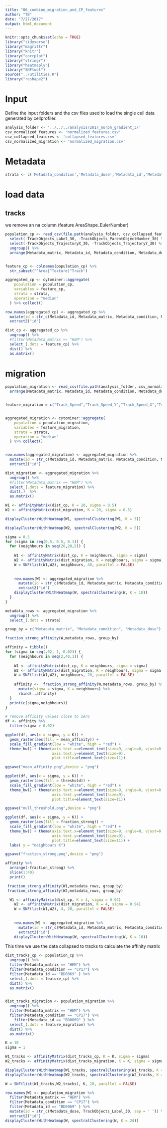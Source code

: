 ```yaml
---
title: "06_combine_migration_and_CP_features"
author: "TB"
date: "7/27/2017"
output: html_document
---
```


```r
knitr::opts_chunk$set(echo = TRUE)
library("tidyverse")
library("magrittr")
library("knitr")
library("corrplot")
library("stringr")
library("heatmaply")
library("SNFtool")
source("../utilities.R")
library("reshape2")
```

# Input 
Define the input folders and the csv files used to load the single cell data generated by cellprofiler.
```r
analysis_folder <- '../../../analysis/2017_morph_gradient_3/'
csv_normalized_features <- 'normalized_features.csv'
csv_collapsed_features <- 'collapsed_features.csv'
csv_normalized_migration <- 'normalized_migration.csv'
```


# Metadata 
```r
strata <- c('Metadata_condition','Metadata_dose','Metadata_id','Metadata_date','Metadata_matrix')
```

# load data

## tracks
we remove an na column (feature AreaShape_EulerNumber)
```r
population_cp <- read_csv(file.path(analysis_folder, csv_collapsed_features) ) %>%
  select(-TrackObjects_Label_30, -TrackObjects_ParentObjectNumber_30) %>%
  select(-TrackObjects_TrajectoryX_30, -TrackObjects_TrajectoryY_30) %>%
  ungroup() %>%
  arrange(Metadata_matrix, Metadata_id, Metadata_condition, Metadata_dose) 


feature_cp <- colnames(population_cp) %>%
  str_subset("^Area|^Texture|^Track") 

aggregated_cp <- cytominer::aggregate(
    population = population_cp,
    variables = feature_cp,
    strata = strata,
    operation = "median"
  ) %>% collect()

row.names(aggregated_cp) <- aggregated_cp %>% 
  mutate(id = str_c(Metadata_id, Metadata_matrix, Metadata_condition, Metadata_dose, sep = ' ')) %>%
  extract2("id")

dist_cp <- aggregated_cp %>%
  ungroup() %>%
  #filter(Metadata_matrix == "HEM") %>%
  select_(.dots = feature_cp) %>%
  dist() %>%
  as.matrix()
```


# migration 
```r
population_migration <- read_csv(file.path(analysis_folder, csv_normalized_migration)) %>%
  arrange(Metadata_matrix, Metadata_id, Metadata_condition, Metadata_dose)


feature_migration = c("Track_Speed","Track_Speed_Y","Track_Speed_X","Track_xFMI","Track_yFMI","Track_Directionality","Track_Distance_Traveled","Track_CI") 


aggregated_migration <- cytominer::aggregate(
    population = population_migration,
    variables = feature_migration,
    strata = strata,
    operation = "median"
  ) %>% collect()


row.names(aggregated_migration) <- aggregated_migration %>% 
  mutate(id = str_c(Metadata_id, Metadata_matrix, Metadata_condition, Metadata_dose, sep = ' ')) %>%
  extract2("id")

dist_migration <- aggregated_migration %>%
  ungroup() %>%
  #filter(Metadata_matrix == "HEM") %>%
  select_(.dots = feature_migration) %>%
  dist(.)  %>%
  as.matrix()
```

```r
W1 <- affinityMatrix(dist_cp, K = 20, sigma = 0.5)
W2 <- affinityMatrix(dist_migration, K = 20, sigma = 0.5)
```

```r
displayClustersWithHeatmap(W1, spectralClustering(W1, K = 3))
```

```r
displayClustersWithHeatmap(W2, spectralClustering(W2, K = 5))
```

```r
sigma = 0.5
for (sigma in seq(0.5, 0.5, 0.1)) {
  for (neighbours in seq(20,20,5)) {
    
    W1 <- affinityMatrix(dist_cp, K = neighbours, sigma = sigma)
    W2 <- affinityMatrix(dist_migration, K = neighbours, sigma = sigma)
    W = SNF(list(W1,W2), neighbours, 40, parallel = FALSE)
    
    
    row.names(W) <- aggregated_migration %>% 
      mutate(id = str_c(Metadata_id, Metadata_matrix, Metadata_condition, Metadata_dose, sep = ' ')) %>%
      extract2("id")
    displayClustersWithHeatmap(W, spectralClustering(W, K = 10))
  }
}
```


```r
metadata_rows <- aggregated_migration %>% 
  ungroup() %>%
  select_(.dots = strata) 

group_by = c("Metadata_matrix", "Metadata_condition", "Metadata_dose")

fraction_strong_affinity(W,metadata_rows, group_by)

affinity = tibble()
for (sigma in seq(.02, 1, 0.02)) {
  for (neighbours in seq(2,40,1)) {
   
    W1 <- affinityMatrix(dist_cp, K = neighbours, sigma = sigma)
    W2 <- affinityMatrix(dist_migration, K = neighbours, sigma = sigma)
    W = SNF(list(W1,W2), neighbours, 20, parallel = FALSE)
    
    affinity <-  fraction_strong_affinity(W,metadata_rows, group_by) %>%
      mutate(sigma = sigma, K = neighbours) %>%
      rbind(.,affinity)
  }
  print(c(sigma,neighbours))
}
```

```r
# remove affinity values close to zero
df <- affinity %>%
  filter(sigma > 0.02)

ggplot(df, aes(x = sigma, y = K)) +
  geom_raster(aes(fill = mean_affinity)) +
  scale_fill_gradient(low = "white", high = "red") + 
  theme_bw() + theme(axis.text.x=element_text(size=9, angle=0, vjust=0.3),
                     axis.text.y=element_text(size=9),
                     plot.title=element_text(size=11))

ggsave("mean_affinity.png",device = "png")

ggplot(df, aes(x = sigma, y = K)) +
  geom_raster(aes(fill = threshold)) +
  scale_fill_gradient(low = "white", high = "red") + 
  theme_bw() + theme(axis.text.x=element_text(size=9, angle=0, vjust=0.3),
                     axis.text.y=element_text(size=9),
                     plot.title=element_text(size=11))

ggsave("null_threshold.png",device = "png")

ggplot(df, aes(x = sigma, y = K)) +
  geom_raster(aes(fill = fraction_strong)) +
  scale_fill_gradient(low = "white", high = "red") + 
  theme_bw() + theme(axis.text.x=element_text(size=9, angle=0, vjust=0.3),
                     axis.text.y=element_text(size=9),
                     plot.title=element_text(size=11)) + 
  labs( y = "neighbours K")

ggsave("fraction_strong.png",device = "png")
```
```r
affinity %>% 
  arrange(-fraction_strong) %>%
  slice(1:40)
  print()
```

```r
 fraction_strong_affinity(W1,metadata_rows, group_by)
 fraction_strong_affinity(W2,metadata_rows, group_by)
```
```r
  W1 <- affinityMatrix(dist_cp, K = 4, sigma = 0.94)
    W2 <- affinityMatrix(dist_migration, K = 4, sigma = 0.94)
    W = SNF(list(W1,W2), 4, 20, parallel = FALSE)
    
    
    row.names(W) <- aggregated_migration %>% 
      mutate(id = str_c(Metadata_id, Metadata_matrix, Metadata_condition, Metadata_dose, sep = ' ')) %>%
      extract2("id")
    displayClustersWithHeatmap(W, spectralClustering(W, K = 10))
```


#################################################

This time we use the data collapsed to tracks to calculate the affinity matrix


```r
dist_tracks_cp <- population_cp %>%
  ungroup() %>%
  filter(Metadata_matrix == "HEM") %>%
  filter(Metadata_condition == "CP17") %>%
  filter(Metadata_id == "BD0069" ) %>%
  select_(.dots = feature_cp) %>%
  dist() %>%
  as.matrix()


dist_tracks_migration <- population_migration %>%
  ungroup() %>%
  filter(Metadata_matrix == "HEM") %>%
  filter(Metadata_condition == "CP17") %>%
    filter(Metadata_id == "BD0069" ) %>%
  select_(.dots = feature_migration) %>%
  dist() %>%
  as.matrix()

```


```r
K = 10
sigma = 1

W1_tracks <- affinityMatrix(dist_tracks_cp, K = K, sigma = sigma)
W2_tracks <- affinityMatrix(dist_tracks_migration, K = K, sigma = sigma)

displayClustersWithHeatmap(W1_tracks, spectralClustering(W1_tracks, K = 6))
displayClustersWithHeatmap(W2_tracks, spectralClustering(W2_tracks, K = 6))

W = SNF(list(W1_tracks,W2_tracks), K, 20, parallel = FALSE)

row.names(W) <- population_migration %>% 
  filter(Metadata_matrix == "HEM") %>%
  filter(Metadata_condition == "CP17") %>%
  filter(Metadata_id == "BD0069" ) %>%
  mutate(id = str_c(Metadata_dose, TrackObjects_Label_30, sep = ' ')) %>%
  extract2("id")
displayClustersWithHeatmap(W, spectralClustering(W, K = 24))

```
